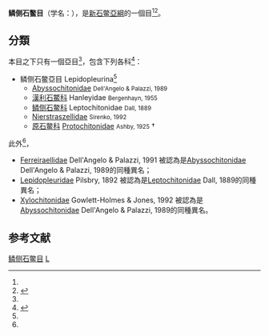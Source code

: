 {{Automatic Taxobox
| taxon = Lepidopleurida
| authority = [[Thiele|Thiele]], 1909<ref name=WoRMS_58>{{cite WoRMS |id=58 |title=Lepidopleurida |date=2009-03-17 |accessdate=2015-05-27 |last=Schwabe |first=Enrico}}</ref>
}}
'''鳞侧石鳖目'''（学名：'''{{lang|la|Lepidopleurida}}'''），是[[新石鳖亞綱|新石鳖亞綱]]的一個目<ref name=WoRMS_58 /><ref>{{cite book |last=Vaught |first=K.C. |year=1989 |title=A classification of the living Mollusca |publisher=American Malacologists |location=Melbourne, FL (USA) |language=en |isbn=0-915826-22-4 |edition=XII |pages=195}}</ref>。

==分類==
本目之下只有一個亞目<ref name=WoRMS_58 />，包含下列各科<ref name=WoRMS_385383>{{cite WoRMS |id=385383 |title=Lepidopleurina |date=2009-03-17 |accessdate=2015-05-27 |last=Schwabe |first=Enrico}}</ref>：
* 鳞侧石鳖亞目 Lepidopleurina<ref name=WoRMS_385383 />
** [[Abyssochitonidae|Abyssochitonidae]] <small>Dell'Angelo & Palazzi, 1989</small>
** [[漢利石鱉科|漢利石鱉科]] Hanleyidae <small>Bergenhayn, 1955</small>
** [[鳞侧石鳖科|鳞侧石鳖科]] Leptochitonidae <small>Dall, 1889</small>
** [[Nierstraszellidae|Nierstraszellidae]] <small>Sirenko, 1992</small>
** [[原石鳖科|原石鳖科]] [[Protochitonidae|Protochitonidae]] <small>Ashby, 1925</small> †
 
此外<ref name=WoRMS_385383 />，
*[[Ferreiraellidae|Ferreiraellidae]] Dell'Angelo & Palazzi, 1991 被認為是[[Abyssochitonidae|Abyssochitonidae]] Dell'Angelo & Palazzi, 1989的同種異名；
* [[Lepidopleuridae|Lepidopleuridae]] Pilsbry, 1892 被認為是[[Leptochitonidae|Leptochitonidae]] Dall, 1889的同種異名；
* [[Xylochitonidae|Xylochitonidae]] Gowlett-Holmes & Jones, 1992 被認為是[[Abyssochitonidae|Abyssochitonidae]] Dell'Angelo & Palazzi, 1989的同種異名。

== 参考文献 ==
{{reflist}}

{{軟體動物}}
{{Taxonbar}}
[[Category:鳞侧石鳖目|]]
[[Category:_1909年描述的分类群|L]]
